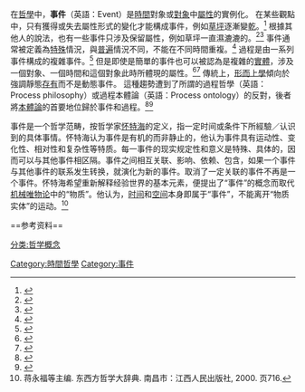 在[[哲學|哲學]]中，'''事件'''（英語：Event）是[[時間|時間]]對象或[[客體|對象]]中[[性質_(哲學)|屬性]]的實例化。 在某些觀點中，只有獲得或失去屬性形式的變化才能構成事件，例如[[草坪|草坪]]逐漸變[[乾燥|乾]]。<ref name="Honderich2">{{cite book|last1=Honderich|first1=Ted|title=The Oxford Companion to Philosophy|date=2005|publisher=Oxford University Press|url=https://philpapers.org/rec/HONTOC-2|chapter=events|access-date=2021-12-21|archive-date=2021-01-29|archive-url=https://web.archive.org/web/20210129082636/https://philpapers.org/rec/HONTOC-2|dead-url=no}}</ref> 根據其他人的說法，也有一些事件只涉及保留屬性，例如草坪一直濕漉漉的。<ref name="Honderich2">{{cite book|last1=Honderich|first1=Ted|title=The Oxford Companion to Philosophy|date=2005|publisher=Oxford University Press|url=https://philpapers.org/rec/HONTOC-2|chapter=events}}</ref><ref name="Kim2">{{cite book|last1=Kim|first1=Jaegwon|last2=Sosa|first2=Ernest|last3=Rosenkrantz|first3=Gary S.|title=A Companion to Metaphysics|publisher=Wiley-Blackwell|url=https://philpapers.org/rec/KIMACT-9|chapter=event theory|access-date=2021-12-21|archive-date=2021-12-21|archive-url=https://web.archive.org/web/20211221151423/https://philpapers.org/rec/KIMACT-9|dead-url=no}}</ref> 事件通常被定義為[[殊相|特殊]]情況，與[[共相問題|普遍]]情況不同，不能在不同時間重複。<ref name="Kim2">{{cite book|last1=Kim|first1=Jaegwon|last2=Sosa|first2=Ernest|last3=Rosenkrantz|first3=Gary S.|title=A Companion to Metaphysics|publisher=Wiley-Blackwell|url=https://philpapers.org/rec/KIMACT-9|chapter=event theory}}</ref> 過程是由一系列事件構成的複雜事件。<ref>{{cite book|last1=Craig|first1=Edward|title=Routledge Encyclopedia of Philosophy|date=1996|publisher=Routledge|url=https://philpapers.org/rec/BEAREO|chapter=processes|access-date=2021-12-21|archive-date=2021-01-16|archive-url=https://web.archive.org/web/20210116111145/https://philpapers.org/rec/BEAREO|dead-url=no}}</ref> 但是即使是簡單的事件也可以被認為是複雜的[[實體|實體]]，涉及一個對象、一個時間和這個對象此時所體現的屬性。<ref>{{cite book|last1=Audi|first1=Robert|title=The Cambridge Dictionary of Philosophy|publisher=Cambridge University Press|url=https://philpapers.org/rec/AUDTCD-2|chapter=event|access-date=2021-12-21|archive-date=2021-04-14|archive-url=https://web.archive.org/web/20210414132344/https://philpapers.org/rec/AUDTCD-2|dead-url=no}}</ref><ref>{{cite web|title=Events|url=https://iep.utm.edu/events/|website=Internet Encyclopedia of Philosophy|last1=Schneider|first1=Susan|access-date=2021-12-21|archive-date=2022-01-20|archive-url=https://web.archive.org/web/20220120202644/https://iep.utm.edu/events/|dead-url=no}}</ref> 傳統上，[[形而上學|形而上學]]傾向於強調靜態[[存有|存有]]而不是動態事件。 這種趨勢遭到了所謂的過程哲學（英語：Process philosophy）或過程本體論（英語：Process ontology）的反對，後者將[[本體論|本體論]]的首要地位歸於事件和過程。<ref>{{cite web|title=Process Philosophy|url=https://plato.stanford.edu/entries/process-philosophy/|access-date=9 January 2021|date=2020|website=The Stanford Encyclopedia of Philosophy|publisher=Metaphysics Research Lab, Stanford University|last1=Seibt|first1=Johanna|archive-date=2022-01-21|archive-url=https://web.archive.org/web/20220121061937/https://plato.stanford.edu/entries/process-philosophy/|dead-url=no}}</ref><ref>{{cite web|title=Process Philosophy|url=https://iep.utm.edu/processp/|access-date=9 January 2021|website=Internet Encyclopedia of Philosophy|last1=Hustwit|first1=J. R.|archive-date=2019-06-21|archive-url=https://web.archive.org/web/20190621203643/https://www.iep.utm.edu/processp/|dead-url=no}}</ref>

事件是一个哲学范畴，按哲学家[[怀特海|怀特海]]的定义，指一定时间或条件下所經驗／认识到的具体事情。怀特海认为事件是有机的而非静止的，他认为事件具有运动性、变化性、相对性和复杂性等特质。每一事件的现实规定性和意义是特殊、具体的，因而可以与其他事件相区隔。事件之间相互关联、影响、依赖、包含，如果一个事件与其他事件的联系发生转换，就演化为新的事件。取消了一定关联的事件不再是一个事件。怀特海希望重新解释经验世界的基本元素，便提出了“事件”的概念而取代[[机械唯物论|机械唯物论]]中的“物质”。他认为，[[时间|时间]]和[[空间|空间]]本身即属于“事件”，不能离开“物质实体”的运动。<ref>蒋永福等主编. 东西方哲学大辞典. 南昌市：江西人民出版社, 2000. 页716.</ref>

[[]]==参考资料==
{{reflist}}

{{時間}}

{{Authority control}}
[[分类:哲学概念|分类:哲学概念]]
[[Category:時間哲學|Category:時間哲學]]
[[Category:事件|Category:事件]]